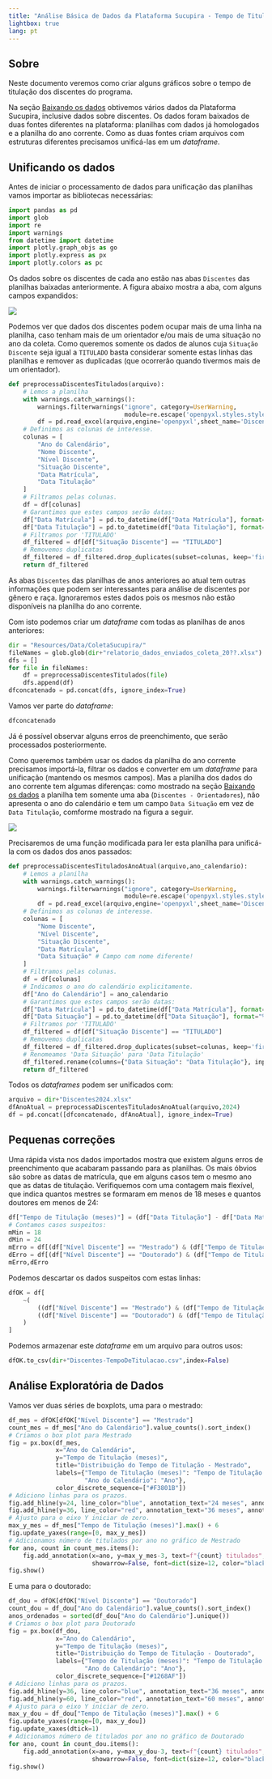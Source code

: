 ```yaml
---
title: "Análise Básica de Dados da Plataforma Sucupira - Tempo de Titulação"
lightbox: true
lang: pt
---
```


## Sobre

Neste documento veremos como criar alguns gráficos sobre o tempo de titulação dos discentes do programa. 

Na seção [Baixando os dados](sucupira-baixando.qmd#como-obter-os-dados) obtivemos vários dados da Plataforma Sucupira, inclusive dados sobre discentes. Os dados foram baixados de duas fontes diferentes na plataforma: planilhas com dados já homologados e a planilha do ano corrente. Como as duas fontes criam arquivos com estruturas diferentes precisamos unificá-las em um *dataframe*. 

## Unificando os dados

Antes de iniciar o processamento de dados para unificação das planilhas vamos importar as bibliotecas necessárias:

```python
import pandas as pd
import glob
import re
import warnings
from datetime import datetime
import plotly.graph_objs as go
import plotly.express as px
import plotly.colors as pc
```

Os dados sobre os discentes de cada ano estão nas abas `Discentes` das planilhas baixadas anteriormente. A figura abaixo mostra a aba, com alguns campos expandidos:

![](Resources/Images/Sucupira-planilha-discente-anos-anteriores.webp){.lightbox}

Podemos ver que dados dos discentes podem ocupar mais de uma linha na planilha, caso tenham mais de um orientador e/ou mais de uma situação no ano da coleta. Como queremos somente os dados de alunos cuja `Situação Discente` seja igual a `TITULADO` basta considerar somente estas linhas das planilhas e remover as duplicadas (que ocorrerão quando tivermos mais de um orientador).

```python
def preprocessaDiscentesTitulados(arquivo):
    # Lemos a planilha
    with warnings.catch_warnings():
        warnings.filterwarnings("ignore", category=UserWarning, 
                                module=re.escape('openpyxl.styles.stylesheet'))
        df = pd.read_excel(arquivo,engine='openpyxl',sheet_name='Discentes')  
    # Definimos as colunas de interesse.
    colunas = [
        "Ano do Calendário",
        "Nome Discente", 
        "Nível Discente", 
        "Situação Discente", 
        "Data Matrícula", 
        "Data Titulação"
    ]
    # Filtramos pelas colunas.
    df = df[colunas]
    # Garantimos que estes campos serão datas:
    df["Data Matrícula"] = pd.to_datetime(df["Data Matrícula"], format="%d/%m/%Y")
    df["Data Titulação"] = pd.to_datetime(df["Data Titulação"], format="%d/%m/%Y")
    # Filtramos por 'TITULADO'
    df_filtered = df[df["Situação Discente"] == "TITULADO"]    
    # Removemos duplicatas
    df_filtered = df_filtered.drop_duplicates(subset=colunas, keep='first')
    return df_filtered
```

::: callout-info
As abas `Discentes` das planilhas de anos anteriores ao atual tem outras informações que podem ser interessantes para análise de discentes por gênero e raça. Ignoraremos estes dados pois os mesmos não estão disponíveis na planilha do ano corrente.
:::

Com isto podemos criar um *dataframe* com todas as planilhas de anos anteriores:

```python
dir = "Resources/Data/ColetaSucupira/"
fileNames = glob.glob(dir+"relatorio_dados_enviados_coleta_20??.xlsx")
dfs = []
for file in fileNames:
    df = preprocessaDiscentesTitulados(file)
    dfs.append(df)
dfconcatenado = pd.concat(dfs, ignore_index=True)   
```

Vamos ver parte do *dataframe*:

```python
dfconcatenado
```

Já é possível observar alguns erros de preenchimento, que serão processados posteriormente. 

Como queremos também usar os dados da planilha do ano corrente precisamos importá-la, filtrar os dados e converter em um *dataframe* para unificação (mantendo os mesmos campos). Mas a planilha dos dados do ano corrente tem algumas diferenças: como mostrado na seção [Baixando os dados](sucupira-baixando.qmd#como-obter-os-dados) a planilha tem somente uma aba (`Discentes - Orientadores`), não apresenta o ano do calendário e tem um campo `Data Situação` em vez de `Data Titulação`, comforme mostrado na figura a seguir.

![](Resources/Images/Sucupira-planilha-discente-ano-atual.webp){.lightbox}

Precisaremos de uma função modificada para ler esta planilha para unificá-la com os dados dos anos passados:

```python
def preprocessaDiscentesTituladosAnoAtual(arquivo,ano_calendario):
    # Lemos a planilha
    with warnings.catch_warnings():
        warnings.filterwarnings("ignore", category=UserWarning, 
                                module=re.escape('openpyxl.styles.stylesheet'))
        df = pd.read_excel(arquivo,engine='openpyxl',sheet_name='Discentes - Orientadores')  
    # Definimos as colunas de interesse.
    colunas = [
        "Nome Discente", 
        "Nível Discente", 
        "Situação Discente", 
        "Data Matrícula", 
        "Data Situação" # Campo com nome diferente!
    ]
    # Filtramos pelas colunas.
    df = df[colunas]
    # Indicamos o ano do calendário explicitamente.
    df["Ano do Calendário"] = ano_calendario
    # Garantimos que estes campos serão datas:
    df["Data Matrícula"] = pd.to_datetime(df["Data Matrícula"], format="%d/%m/%Y")
    df["Data Situação"] = pd.to_datetime(df["Data Situação"], format="%d/%m/%Y")
    # Filtramos por 'TITULADO'
    df_filtered = df[df["Situação Discente"] == "TITULADO"]    
    # Removemos duplicatas
    df_filtered = df_filtered.drop_duplicates(subset=colunas, keep='first')
    # Renomeamos 'Data Situação' para 'Data Titulação'
    df_filtered.rename(columns={"Data Situação": "Data Titulação"}, inplace=True)
    return df_filtered
```

Todos os *dataframes* podem ser unificados com:

```python
arquivo = dir+"Discentes2024.xlsx"
dfAnoAtual = preprocessaDiscentesTituladosAnoAtual(arquivo,2024)
df = pd.concat([dfconcatenado, dfAnoAtual], ignore_index=True)
```


## Pequenas correções

Uma rápida vista nos dados importados mostra que existem alguns erros de preenchimento que acabaram passando para as planilhas. Os mais óbvios são sobre as datas de matrícula, que em alguns casos tem o mesmo ano que as datas de titulação. Verifiquemos com uma contagem mais flexível, que indica quantos mestres se formaram em menos de 18 meses e quantos doutores em menos de 24:

```python
df["Tempo de Titulação (meses)"] = (df["Data Titulação"] - df["Data Matrícula"]).dt.days / 30
# Contamos casos suspeitos:
mMin = 18
dMin = 24
mErro = df[(df["Nível Discente"] == "Mestrado") & (df["Tempo de Titulação (meses)"] < mMin)].shape[0]
dErro = df[(df["Nível Discente"] == "Doutorado") & (df["Tempo de Titulação (meses)"] < dMin)].shape[0]
mErro,dErro
```


Podemos descartar os dados suspeitos com estas linhas:

```python
dfOK = df[
    ~(
        ((df["Nível Discente"] == "Mestrado") & (df["Tempo de Titulação (meses)"] < mMin)) |
        ((df["Nível Discente"] == "Doutorado") & (df["Tempo de Titulação (meses)"] < dMin))
    )
]
```


Podemos armazenar este *dataframe* em um arquivo para outros usos:

```python
dfOK.to_csv(dir+"Discentes-TempoDeTitulacao.csv",index=False)                                     
```


## Análise Exploratória de Dados

Vamos ver duas séries de boxplots, uma para o mestrado:

```python
df_mes = dfOK[dfOK["Nível Discente"] == "Mestrado"]
count_mes = df_mes["Ano do Calendário"].value_counts().sort_index()
# Criamos o box plot para Mestrado
fig = px.box(df_mes, 
             x="Ano do Calendário", 
             y="Tempo de Titulação (meses)", 
             title="Distribuição do Tempo de Titulação - Mestrado",
             labels={"Tempo de Titulação (meses)": "Tempo de Titulação (meses)", 
                     "Ano do Calendário": "Ano"},
             color_discrete_sequence=["#F3801B"])
# Adiciono linhas para os prazos.
fig.add_hline(y=24, line_color="blue", annotation_text="24 meses", annotation_position="top left")
fig.add_hline(y=36, line_color="red", annotation_text="36 meses", annotation_position="top left")
# Ajusto para o eixo Y iniciar de zero.
max_y_mes = df_mes["Tempo de Titulação (meses)"].max() + 6
fig.update_yaxes(range=[0, max_y_mes])
# Adicionamos número de titulados por ano no gráfico de Mestrado
for ano, count in count_mes.items():
    fig.add_annotation(x=ano, y=max_y_mes-3, text=f"{count} titulados", 
                       showarrow=False, font=dict(size=12, color="black"))
fig.show()                                                 
```

E uma para o doutorado: 

```python
df_dou = dfOK[dfOK["Nível Discente"] == "Doutorado"]
count_dou = df_dou["Ano do Calendário"].value_counts().sort_index()
anos_ordenados = sorted(df_dou["Ano do Calendário"].unique())
# Criamos o box plot para Doutorado
fig = px.box(df_dou, 
             x="Ano do Calendário", 
             y="Tempo de Titulação (meses)", 
             title="Distribuição do Tempo de Titulação - Doutorado",
             labels={"Tempo de Titulação (meses)": "Tempo de Titulação (meses)", 
                     "Ano do Calendário": "Ano"},
             color_discrete_sequence=["#1268AF"])
# Adiciono linhas para os prazos.
fig.add_hline(y=36, line_color="blue", annotation_text="36 meses", annotation_position="top left")
fig.add_hline(y=60, line_color="red", annotation_text="60 meses", annotation_position="top left")
# Ajusto para o eixo Y iniciar de zero.
max_y_dou = df_dou["Tempo de Titulação (meses)"].max() + 6
fig.update_yaxes(range=[0, max_y_dou])
fig.update_xaxes(dtick=1)
# Adicionamos número de titulados por ano no gráfico de Doutorado
for ano, count in count_dou.items():
    fig.add_annotation(x=ano, y=max_y_dou-3, text=f"{count} titulados", 
                       showarrow=False, font=dict(size=12, color="black"))
fig.show()        
```